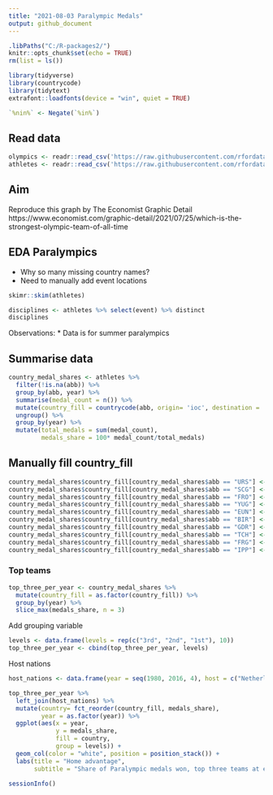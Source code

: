 ```yaml
---
title: "2021-08-03 Paralympic Medals"
output: github_document
---
```


```r
.libPaths("C:/R-packages2/")
knitr::opts_chunk$set(echo = TRUE)
rm(list = ls())
```

```r
library(tidyverse)
library(countrycode)
library(tidytext)
extrafont::loadfonts(device = "win", quiet = TRUE)

`%nin%` <- Negate(`%in%`)
```

## Read data 

```r
olympics <- readr::read_csv('https://raw.githubusercontent.com/rfordatascience/tidytuesday/master/data/2021/2021-07-27/olympics.csv')
athletes <- readr::read_csv('https://raw.githubusercontent.com/rfordatascience/tidytuesday/master/data/2021/2021-08-03/athletes.csv')
```

## Aim

Reproduce this graph by The Economist Graphic Detail
https://www.economist.com/graphic-detail/2021/07/25/which-is-the-strongest-olympic-team-of-all-time

## EDA Paralympics

* Why so many missing country names? 
* Need to manually add event locations


```r
skimr::skim(athletes)
```

```r
disciplines <- athletes %>% select(event) %>% distinct
disciplines
```

Observations:
* Data is for summer paralympics

## Summarise data

```r
country_medal_shares <- athletes %>% 
  filter(!is.na(abb)) %>% 
  group_by(abb, year) %>% 
  summarise(medal_count = n()) %>% 
  mutate(country_fill = countrycode(abb, origin= 'ioc', destination = 'country.name')) %>% 
  ungroup() %>% 
  group_by(year) %>% 
  mutate(total_medals = sum(medal_count),
         medals_share = 100* medal_count/total_medals)

```
## Manually fill country_fill

```r
country_medal_shares$country_fill[country_medal_shares$abb == "URS"] <- "Soviet Union"
country_medal_shares$country_fill[country_medal_shares$abb == "SCG"] <- "Serbia and Montenegro"
country_medal_shares$country_fill[country_medal_shares$abb == "FRO"] <- "Faroe Islands"
country_medal_shares$country_fill[country_medal_shares$abb == "YUG"] <- "Yugoslavia"
country_medal_shares$country_fill[country_medal_shares$abb == "EUN"] <- "Unified Team"
country_medal_shares$country_fill[country_medal_shares$abb == "BIR"] <- "Burma"
country_medal_shares$country_fill[country_medal_shares$abb == "GDR"] <- "East Germany"
country_medal_shares$country_fill[country_medal_shares$abb == "TCH"] <- "Czechoslovakia"
country_medal_shares$country_fill[country_medal_shares$abb == "FRG"] <- "West Germany"
country_medal_shares$country_fill[country_medal_shares$abb == "IPP"] <- "Independent Paralympic Participants"
```


### Top teams



```r
top_three_per_year <- country_medal_shares %>% 
  mutate(country_fill = as.factor(country_fill)) %>% 
  group_by(year) %>% 
  slice_max(medals_share, n = 3)

```


Add grouping variable
```r
levels <- data.frame(levels = rep(c("3rd", "2nd", "1st"), 10))
top_three_per_year <- cbind(top_three_per_year, levels)
```


Host nations
```r
host_nations <- data.frame(year = seq(1980, 2016, 4), host = c("Netherlands", "United States", "South Korea", "Spain", "United States", "Australia", "Greece", "China", "United Kingdom", "Brazil"))
```


```r
top_three_per_year %>%
  left_join(host_nations) %>% 
  mutate(country= fct_reorder(country_fill, medals_share),
         year = as.factor(year)) %>%
  ggplot(aes(x = year, 
             y = medals_share,
             fill = country, 
             group = levels)) +
  geom_col(color = "white", position = position_stack()) + 
  labs(title = "Home advantage",
       subtitle = "Share of Paralympic medals won, top three teams at each summer games, %\n\U25A1 Host nation ")
```




```r
sessionInfo()
```


